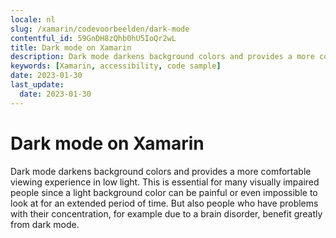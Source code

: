 ```yaml
---
locale: nl
slug: /xamarin/codevoorbeelden/dark-mode
contentful_id: 59GnDH8zQhb0hU5IoQr2wL
title: Dark mode on Xamarin
description: Dark mode darkens background colors and provides a more comfortable viewing experience in low light.
keywords: [Xamarin, accessibility, code sample]
date: 2023-01-30
last_update:
  date: 2023-01-30
---
```


# Dark mode on Xamarin

Dark mode darkens background colors and provides a more comfortable viewing experience in low light. This is essential for many visually impaired people since a light background color can be painful or even impossible to look at for an extended period of time. But also people who have problems with their concentration, for example due to a brain disorder, benefit greatly from dark mode.

<CodeSample id="screen-dark-mode" locale="nl" platform="xamarin"/>
